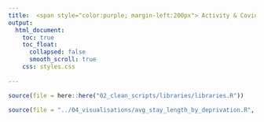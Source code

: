 ```yaml
---
title:  <span style="color:purple; margin-left:200px"> Activity & Covid Admissions </span>
output:
  html_document:
    toc: true
    toc_float: 
      collapsed: false
      smooth_scroll: true
    css: styles.css
    
---
```


<div style="float:left;position:absolute;top:0 ">



      
</div>

```r
source(file = here::here("02_clean_scripts/libraries/libraries.R"))
```

```r
source(file = "../04_visualisations/avg_stay_length_by_deprivation.R", local = TRUE)$value
```

